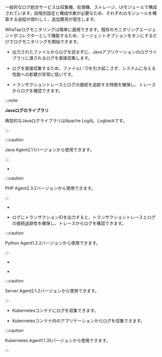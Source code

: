 
<ImgLang img='log-wt-vs.svg' desc='ログモニタリングの動作原理'/>

一般的なログ統合サービスは収集機、処理機、ストレージ、UIモジュールで構成されています。段階別設定と構成作業が必要なため、それぞれのモジュールを構築する過程が煩わしく、追加費用が発生します。

WhaTapログモニタリングは簡単に適用できます。既存のモニタリングエージェントがコレクターとして機能するため、エージェントオプションをオンにするだけでログモニタリングを開始できます。

<Tabs>
<TabItem value="java" label="Java" default>

- 出力されたファイルからログを読まずに、Javaアプリケーションのログライブラリに渡されるログを直接収集します。  

- ログを直接収集するため、ファイルI／Oを引き起こさず、システムに与える性能への影響が非常に低いです。

- トランザクショントレースとログの接続を追跡する特徴を確保し、トレースからログを確認できます。

:::note 

**Javaログのライブラリ**

典型的なJavaログライブラリはApache Log4j、Logbackです。

:::

:::caution

Java Agent2.1.1バージョンから使用できます。

:::

</TabItem>
<TabItem value="php" label="PHP" default>

- <Logbasicsdefault />  

:::caution

PHP Agent2.3.2バージョンから使用できます。

:::

</TabItem>
<TabItem value="python" label="Python" default>

- <Logbasicsdefault />  

- ログにトランザクションIDを出力すると、トランザクショントレースとログの接続追跡性を確保し、トレースからログを確認できます。  

:::caution

Python Agent1.2.2バージョンから使用できます。

:::

</TabItem>
<TabItem value="go" label="Go" default>

- <Logbasicsdefault />  

</TabItem>
<TabItem value="server" label="Server" default>

- <Logbasicsdefault />   

:::caution

Server Agent2.1.2バージョンから使用できます。

:::

</TabItem>
<TabItem value="k8s" label="Kubernetes" default>

- Kubernetesコンテナにログを収集できます。 

- Kubernetesコンテナ内のアプリケーションからログを収集できます。

:::caution

Kubernetes Agent1.1.35バージョンから使用できます。

:::

</TabItem>
</Tabs>
